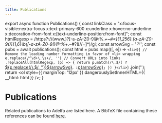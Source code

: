 ```yaml
---
title: Publications
---
```



export async function Publications() {
  const linkClass = "x:focus-visible:nextra-focus x:text-primary-600 x:underline x:hover:no-underline x:decoration-from-font x:[text-underline-position:from-font]";
  const htmlRegexp = /https?:\/\/(www\.)?[-a-zA-Z0-9@:%._\+~#=]{1,256}\.[a-zA-Z0-9()]{1,6}\b([-a-zA-Z0-9()@:%_\+.~#?&//=]*)/gi;
  const arrowSvg = '<svg fill="none" stroke="currentColor" stroke-linecap="round" stroke-linejoin="round" stroke-width="1.7" viewBox="0 0 24 24" height="1em" class="x:inline x:align-baseline x:shrink-0"><path d="M7 17L17 7"></path><path d="M7 7h10v10"></path></svg>';
  const pubs = await publications();
  const html = pubs.map(([, e]) =>
    `<li>${
    // Remove the leading number formatting in favor of <li> wrapping
    e.replace(/^\d+\.\s+/, '')
      // Convert URLs into links
      .replaceAll(htmlRegexp, (p) => {
        return p.match(/\.$/) ? `<a class="${linkClass}" href="${p.replace(/\.$/, '')}">${p.replace(/\.$/, '')}${arrowSvg}</a>.`
          :`<a class="${linkClass}" href="${p}">${p}${arrowSvg}</a>`;
      })
    }</li>`)
    .join('');
  return <ol style={{ marginTop: '12px' }} dangerouslySetInnerHTML={{ __html: html }} />;
}

# Publications

Related publications to Adelfa are listed here. A BibTeX file containing these
references can be found [here](/pubs.bib).

<Publications />